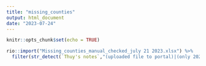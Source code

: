 ```yaml
---
title: "missing_counties"
output: html_document
date: "2023-07-24"
---
```


```r
knitr::opts_chunk$set(echo = TRUE)
```

```r
rio::import("Missing_counties_manual_checked_july 21 2023.xlsx") %>% 
  filter(str_detect(`Thuy's notes`,"(uploaded file to portal)|(only 2020)|(only 2021)|(only 2019)|((uploaded files to portal))"))
```

